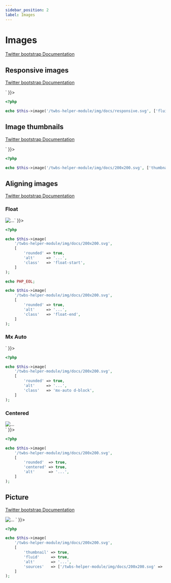 ```yaml
---
sidebar_position: 2
label: Images
---
```



# Images

[Twitter bootstrap Documentation](https://getbootstrap.com/docs/5.1/content/images/)

## Responsive images

[Twitter bootstrap Documentation](https://getbootstrap.com/docs/5.1/content/images/#responsive-images)

<Tabs>
<TabItem value="result" label="Result" default>
  <HtmlCode bootstrapVersion="5.1">
      <div dangerouslySetInnerHTML={{ __html: `<img alt="..." class="img-fluid" src="/twbs-helper-module/img/docs/responsive.svg"></img>` }}></div>
  </HtmlCode>
</TabItem>
<TabItem value="source" label="Source">

```php
<?php

echo $this->image('/twbs-helper-module/img/docs/responsive.svg', ['fluid' => true, 'alt' => '...']);

```

</TabItem>
</Tabs>

## Image thumbnails

[Twitter bootstrap Documentation](https://getbootstrap.com/docs/5.1/content/images/#image-thumbnails)

<Tabs>
<TabItem value="result" label="Result" default>
  <HtmlCode bootstrapVersion="5.1">
      <div dangerouslySetInnerHTML={{ __html: `<img alt="..." class="img-thumbnail" src="/twbs-helper-module/img/docs/200x200.svg"></img>` }}></div>
  </HtmlCode>
</TabItem>
<TabItem value="source" label="Source">

```php
<?php

echo $this->image('/twbs-helper-module/img/docs/200x200.svg', ['thumbnail' => true, 'alt' => '...']);

```

</TabItem>
</Tabs>

## Aligning images

[Twitter bootstrap Documentation](https://getbootstrap.com/docs/5.1/content/images/#aligning-images)

### Float

<Tabs>
<TabItem value="result" label="Result" default>
  <HtmlCode bootstrapVersion="5.1">
      <div dangerouslySetInnerHTML={{ __html: `<img alt="..." class="float-start rounded" src="/twbs-helper-module/img/docs/200x200.svg"></img>
<img alt="..." class="float-end rounded" src="/twbs-helper-module/img/docs/200x200.svg"></img>` }}></div>
  </HtmlCode>
</TabItem>
<TabItem value="source" label="Source">

```php
<?php

echo $this->image(
    '/twbs-helper-module/img/docs/200x200.svg',
    [
        'rounded' => true,
        'alt'     => '...',
        'class'   => 'float-start',
    ]
);

echo PHP_EOL;

echo $this->image(
    '/twbs-helper-module/img/docs/200x200.svg',
    [
        'rounded' => true,
        'alt'     => '...',
        'class'   => 'float-end',
    ]
);

```

</TabItem>
</Tabs>

### Mx Auto

<Tabs>
<TabItem value="result" label="Result" default>
  <HtmlCode bootstrapVersion="5.1">
      <div dangerouslySetInnerHTML={{ __html: `<img alt="..." class="d-block mx-auto rounded" src="/twbs-helper-module/img/docs/200x200.svg"></img>` }}></div>
  </HtmlCode>
</TabItem>
<TabItem value="source" label="Source">

```php
<?php

echo $this->image(
    '/twbs-helper-module/img/docs/200x200.svg',
    [
        'rounded' => true,
        'alt'     => '...',
        'class'   => 'mx-auto d-block',
    ]
);

```

</TabItem>
</Tabs>

### Centered

<Tabs>
<TabItem value="result" label="Result" default>
  <HtmlCode bootstrapVersion="5.1">
      <div dangerouslySetInnerHTML={{ __html: `<div class="text-center">
    <img alt="..." class="rounded" src="/twbs-helper-module/img/docs/200x200.svg"></img>
</div>` }}></div>
  </HtmlCode>
</TabItem>
<TabItem value="source" label="Source">

```php
<?php

echo $this->image(
    '/twbs-helper-module/img/docs/200x200.svg',
    [
        'rounded'  => true,
        'centered' => true,
        'alt'      => '...',
    ]
);

```

</TabItem>
</Tabs>

## Picture

[Twitter bootstrap Documentation](https://getbootstrap.com/docs/5.1/content/images/#picture)

<Tabs>
<TabItem value="result" label="Result" default>
  <HtmlCode bootstrapVersion="5.1">
      <div dangerouslySetInnerHTML={{ __html: `<picture>
    <source srcset="/twbs-helper-module/img/docs/200x200.svg" type="image/svg+xml"></source>
    <img alt="..." class="img-fluid img-thumbnail" src="/twbs-helper-module/img/docs/200x200.svg"></img>
</picture>` }}></div>
  </HtmlCode>
</TabItem>
<TabItem value="source" label="Source">

```php
<?php

echo $this->image(
    '/twbs-helper-module/img/docs/200x200.svg',
    [
        'thumbnail' => true,
        'fluid'     => true,
        'alt'       => '...',
        'sources'   => ['/twbs-helper-module/img/docs/200x200.svg' => 'image/svg+xml'],
    ]
);

```

</TabItem>
</Tabs>

